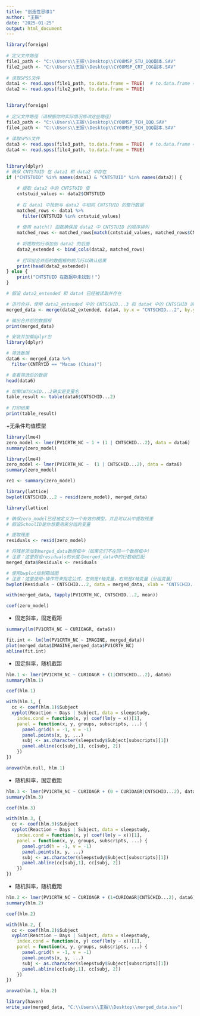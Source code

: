 ---
title: "创造性思维1"
author: "王振"
date: "2025-01-25"
output: html_document
---

```{r 读取学生和创造性思维文件}
library(foreign)
 
# 定义文件路径
file1_path <- "C:\\Users\\王振\\Desktop\\CY08MSP_STU_QQQ副本.SAV"
file2_path <- "C:\\Users\\王振\\Desktop\\CY08MSP_CRT_COG副本.SAV"
 
# 读取SPSS文件
data1 <- read.spss(file1_path, to.data.frame = TRUE)  # to.data.frame = TRUE 是默认的，但可以明确写出
data2 <- read.spss(file2_path, to.data.frame = TRUE)
 
```


```{r 读取教师与学校数据}
library(foreign)
 
# 定义文件路径（请根据你的实际情况修改这些路径）
file3_path <- "C:\\Users\\王振\\Desktop\\CY08MSP_TCH_QQQ.SAV"
file4_path <- "C:\\Users\\王振\\Desktop\\CY08MSP_SCH_QQQ副本.SAV"
 
# 读取SPSS文件
data3 <- read.spss(file3_path, to.data.frame = TRUE)  # to.data.frame = TRUE 是默认的，但可以明确写出
data4 <- read.spss(file4_path, to.data.frame = TRUE)
 
```


```{r 合并学生与创造性思维数据}
library(dplyr)  
# 确保 CNTSTUID 在 data1 和 data2 中存在  
if ("CNTSTUID" %in% names(data1) & "CNTSTUID" %in% names(data2)) {  
  
    # 提取 data2 中的 CNTSTUID 值  
    cntstuid_values <- data2$CNTSTUID  
    
    # 在 data1 中找到与 data2 中相同 CNTSTUID 的整行数据  
    matched_rows <- data1 %>%  
      filter(CNTSTUID %in% cntstuid_values)  
    
    # 使用 match() 函数确保按 data2 中 CNTSTUID 的顺序排列  
    matched_rows <- matched_rows[match(cntstuid_values, matched_rows$CNTSTUID), ]  
    
    # 将提取的行添加到 data2 的后面  
    data2_extended <- bind_cols(data2, matched_rows)  
    
    # 打印出合并后的数据框的前几行以确认结果  
    print(head(data2_extended))  
} else {  
    print("CNTSTUID 在数据中未找到！")  
}
```


```{r 合并创造性思维、学生、家庭、学校数据}
# 假设 data2_extended 和 data4 已经被读取并存在  

# 进行合并，使用 data2_extended 中的 CNTSCHID...3 和 data4 中的 CNTSCHID 进行连接  
merged_data <- merge(data2_extended, data4, by.x = "CNTSCHID...2", by.y = "CNTSCHID", all.x = TRUE)  

# 输出合并后的数据框  
print(merged_data)
```


```{r 澳门数据}
# 安装并加载dplyr包
library(dplyr)

# 筛选数据
data6 <- merged_data %>%
  filter(CNTRYID == "Macao (China)")

# 查看筛选后的数据
head(data6)
```


```{r 澳门各学校频数}
# 如果CNTSCHID...2确实是变量名
table_result <- table(data6$CNTSCHID...2)
 
# 打印结果
print(table_result)
```


+无条件均值模型

```{r 零模型1}
library(lme4)
zero_model <- lmer(PV1CRTH_NC ~ 1 + (1 | CNTSCHID...2), data = data6)
summary(zero_model)
```


```{r 零模型（2）}
library(lme4)
zero_model <- lmer(PV1CRTH_NC ~  (1 | CNTSCHID...2), data = data6)
summary(zero_model)
```


```{r}
re1 <- summary(zero_model)
```


```{r 各学校残差图}
library(lattice)
bwplot(CNTSCHID...2 ~ resid(zero_model), merged_data)
```


```{r}
library(lattice)

# 确保zero_model已经被定义为一个有效的模型，并且可以从中提取残差
# 假设SchoolID是你想要用来分组的变量

# 提取残差
residuals <- resid(zero_model)

# 将残差添加到merged_data数据框中（如果它们不在同一个数据框中）
# 注意：这里假设residuals的长度与merged_data中的行数相匹配
merged_data$Residuals <- residuals

# 使用bwplot绘制箱线图
# 注意：这里使用~操作符来指定公式，左侧是Y轴变量，右侧是X轴变量（分组变量）
bwplot(Residuals ~ CNTSCHID...2, data = merged_data, xlab = "CNTSCHID...2", ylab = "Residuals")
```


```{r 各学校平均值}
with(merged_data, tapply(PV1CRTH_NC, CNTSCHID...2, mean))
```


```{r 各学校截距}
coef(zero_model)
```


+ 固定斜率，固定截距

```{r}
summary(lm(PV1CRTH_NC ~ CURIOAGR, data6))
```


```{r,fig.height=5}
fit.int <- lm(lm(PV1CRTH_NC ~ IMAGINE, merged_data))
plot(merged_data$IMAGINE,merged_data$PV1CRTH_NC)
abline(fit.int) 
```


+ 固定斜率，随机截距

```{r}
hlm.1 <- lmer(PV1CRTH_NC ~ CURIOAGR + (1|CNTSCHID...2), data6)
summary(hlm.1)
```


```{r}
coef(hlm.1)
```


```{r,echo = FALSE,fig.height=5}
with(hlm.1, {
  cc <- coef(hlm.1)$Subject
  xyplot(Reaction ~ Days | Subject, data = sleepstudy,
    index.cond = function(x, y) coef(lm(y ~ x))[1],
    panel = function(x, y, groups, subscripts, ...) {
      panel.grid(h = -1, v = -1)
      panel.points(x, y, ...)
      subj <- as.character(sleepstudy$Subject[subscripts][1])
      panel.abline(cc[subj,1], cc[subj, 2])                   
    })
})
```


```{r}
anova(hlm.null, hlm.1)
```


+ 随机斜率，固定截距

```{r}
hlm.3 <- lmer(PV1CRTH_NC ~ CURIOAGR + (0 + CURIOAGR|CNTSCHID...2), data6)
summary(hlm.3)
```


```{r}
coef(hlm.3)
```


```{r,echo = FALSE,fig.height=5}
with(hlm.3, {
  cc <- coef(hlm.3)$Subject
  xyplot(Reaction ~ Days | Subject, data = sleepstudy,
    index.cond = function(x, y) coef(lm(y ~ x))[1],
    panel = function(x, y, groups, subscripts, ...) {
      panel.grid(h = -1, v = -1)
      panel.points(x, y, ...)
      subj <- as.character(sleepstudy$Subject[subscripts][1])
      panel.abline(cc[subj,1], cc[subj, 2])                   
    })
})
```


+ 随机斜率，随机截距

```{r}
hlm.2 <- lmer(PV1CRTH_NC ~ CURIOAGR + (1+CURIOAGR|CNTSCHID...2), data6)
summary(hlm.2)
```


```{r}
coef(hlm.2)
```


```{r,echo = FALSE,fig.height=5}
with(hlm.2, {
  cc <- coef(hlm.2)$Subject
  xyplot(Reaction ~ Days | Subject, data = sleepstudy,
    index.cond = function(x, y) coef(lm(y ~ x))[1],
    panel = function(x, y, groups, subscripts, ...) {
      panel.grid(h = -1, v = -1)
      panel.points(x, y, ...)
      subj <- as.character(sleepstudy$Subject[subscripts][1])
      panel.abline(cc[subj,1], cc[subj, 2])                   
    })
})
```


```{r}
anova(hlm.1, hlm.2)
```


```{r r中读取数据保存为sav文件}
library(haven)
write_sav(merged_data, "C:\\Users\\王振\\Desktop\\merged_data.sav")
```

